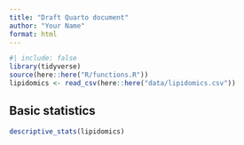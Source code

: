 ```yaml
---
title: "Draft Quarto document"
author: "Your Name"
format: html
---
```


```r
#| include: false
library(tidyverse)
source(here::here("R/functions.R"))
lipidomics <- read_csv(here::here("data/lipidomics.csv"))
```

## Basic statistics

```r
descriptive_stats(lipidomics)
```

